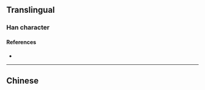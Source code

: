 {{character info}}
==Translingual==

===Han character===
{{Han char|rn=86|rad=火|as=10|sn=14|four=|canj=FFOG|ids=⿰火雀}}

====References====
* {{Han ref|kx=0680.330|dkj=19344|hdz=32228.120|uh=71A6|ud=29094}}

----

==Chinese==
{{zh-see|爝|a}}